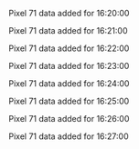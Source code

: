 Pixel 71 data added for 16:20:00

Pixel 71 data added for 16:21:00

Pixel 71 data added for 16:22:00

Pixel 71 data added for 16:23:00

Pixel 71 data added for 16:24:00

Pixel 71 data added for 16:25:00

Pixel 71 data added for 16:26:00

Pixel 71 data added for 16:27:00

